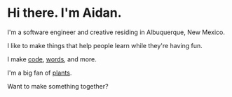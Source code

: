 
# Hi there. I'm Aidan.

I'm a software engineer and creative residing in Albuquerque, New Mexico.

I like to make things that help people learn while they're having fun.

I make [code](https://github.com/SnailBones), [words](https://medium.com/@snailbones), and <ScrollLink to="#portfolio">more</ScrollLink>.

I'm a big fan of [plants](https://www.inaturalist.org/observations/29496000).

Want to <ScrollLink to="#contact">make something together?</ScrollLink>
